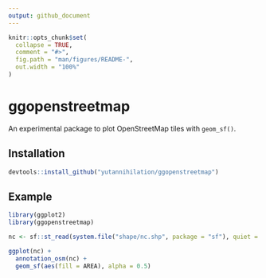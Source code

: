 ```yaml
---
output: github_document
---
```


<!-- README.md is generated from README.Rmd. Please edit that file -->

```r
knitr::opts_chunk$set(
  collapse = TRUE,
  comment = "#>",
  fig.path = "man/figures/README-",
  out.width = "100%"
)
```
# ggopenstreetmap

An experimental package to plot OpenStreetMap tiles with `geom_sf()`.

## Installation

``` r
devtools::install_github("yutannihilation/ggopenstreetmap")
```

## Example

```r
library(ggplot2)
library(ggopenstreetmap)

nc <- sf::st_read(system.file("shape/nc.shp", package = "sf"), quiet = TRUE)

ggplot(nc) +
  annotation_osm(nc) +
  geom_sf(aes(fill = AREA), alpha = 0.5)
```
